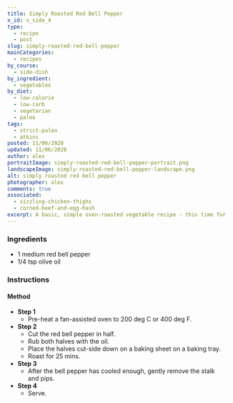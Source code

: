 ```yaml
---
title: Simply Roasted Red Bell Pepper
x_id: s_side_4
type:
  - recipe
  - post
slug: simply-roasted-red-bell-pepper
mainCategories: 
  - recipes
by_course:
  - side-dish
by_ingredient:
  - vegetables
by_diet:
  - low-calorie
  - low-carb
  - vegetarian
  - paleo
tags:
  - strict-paleo
  - atkins
posted: 11/06/2020
updated: 11/06/2020
author: alex
portraitImage: simply-roasted-red-bell-pepper-portrait.png
landscapeImage: simply-roasted-red-bell-pepper-landscape.png
alt: simply roasted red bell pepper
photographer: alex
comments: true
associated: 
  - sizzling-chicken-thighs
  - corned-beef-and-egg-hash
excerpt: A basic, simple oven-roasted vegetable recipe - this time for red bell peppers.
---
```


<Ingredients>

### Ingredients
    
  - 1 medium red bell pepper
  - 1/4 tsp olive oil

</Ingredients>

<Instructions>

### Instructions

#### Method

  - **Step 1**
    - Pre-heat a fan-assisted oven to 200 deg C or 400 deg F.
  - **Step 2**
    - Cut the red bell pepper in half.
    - Rub both halves with the oil.
    - Place the halves cut-side down on a baking sheet on a baking tray.
    - Roast for 25 mins.
  - **Step 3**
    - After the bell pepper has cooled enough, gently remove the stalk and pips.
  - **Step 4**
    - Serve.

</Instructions>



